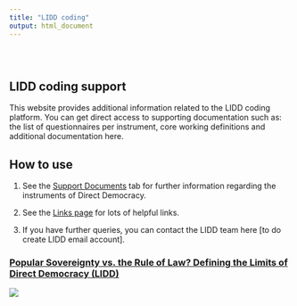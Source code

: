 ```yaml
---
title: "LIDD coding"
output: html_document
---
```


<style type="text/css">
.title {
  display: none;
}

#getting-started img {
  margin-right: 10px;
}

</style>

<div class="row" style="padding-top: 30px;">
<div class="col-sm-6">

# **LIDD coding support**

This website provides additional information related to the LIDD coding platform. You can get direct access to supporting documentation such as:
the list of questionnaires per instrument, core working definitions and additional documentation here. 

## How to use

1. See the [Support Documents](https://fmendez72.github.io/lidd/SupportDocuments.html) tab for further information regarding the instruments of Direct Democracy. 

2. See the [Links page](https://fmendez72.github.io/lidd/Links.html) for lots of helpful links.


3. If you have further queries, you can contact the LIDD team here [to do create LIDD email account].


</div>
<div class="col-sm-6">

### [Popular Sovereignty vs. the Rule of Law? Defining the Limits of Direct Democracy (LIDD)](https://www.ivr.uzh.ch/en/institutsmitglieder/moeckli/Research-project-LIDD.html)

<a href = "https://fmendez72.github.io/lidd/">
![](images/lidd2.png)
</a>
</div>
